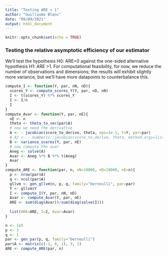 ```yaml
---
title: "Testing ARE > 1"
author: "Guillaume Blanc"
date: "09/09/2021"
output: html_document
---
```


```r
knitr::opts_chunk$set(echo = TRUE)
```


### Testing the relative asymptotic efficiency of our estimator

We'll test the hypothesis H0: ARE=0 against the one-sided alternative hypothesis H1: ARE >1. For computational feasibility, for now, we reduce the number of observations and dimensions; the results will exhibit slightly more variance, but we'll have more datapoints to counterbalance this.

```r
compute_I <- function(Y, par, nN, nD){
  scores_Y <- compute_scores_Y(Y, par, nD, nN)
  I <- t(scores_Y) %*% scores_Y
  I <- I/n
  I
}
compute_Avar <- function(Y, par, nE){
  nE <- n
  theta <- theta_to_vec(par$A)
  # now we need the derivative
  A <- - jacobian(score_to_derive, theta, eps=1e-1, Y=Y, par=par)
  # A2 <- - numDeriv::jacobian(score_to_derive, theta, method.args=list(eps=1e-1))
  B <- variance_scores(Y, par, nE)
  # now compute the avar
  Aneg <- solve(A)
  Avar <- Aneg %*% B %*% t(Aneg)
  Avar
}
compute_ARE <- function(par, n, nN=10000, nD=10000, nE=n){
  p <- nrow(par$A)
  q <- ncol(par$A)
  gllvm <- gen_gllvm(n, p, q, family="bernoulli", par=par)
  Y <- gllvm$Y
  I <- compute_I(Y, par, nN, nD)
  Avar <- compute_Avar(Y, par, nE)
  ARE <- sum(diag(Avar))/sum(diag(solve(I)))
  
  list(ARE=ARE, I=I, Avar=Avar)
}
```

```r
n <- 1e5
p <- 3
q <- 1
par <- gen_par(p, q, family="bernoulli")
par$A <- matrix(c(-1, 0, 1), 3, 1)
ARE <- compute_ARE(par, n)
```
